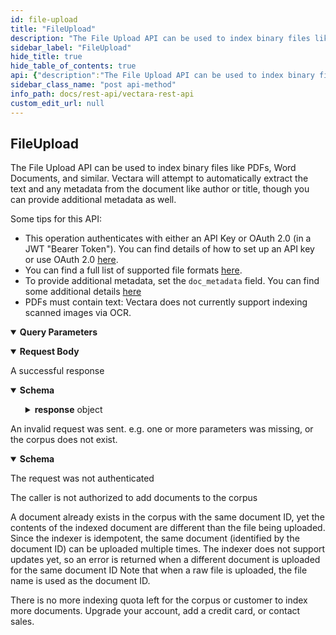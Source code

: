 ```yaml
---
id: file-upload
title: "FileUpload"
description: "The File Upload API can be used to index binary files like PDFs, Word Documents, and similar."
sidebar_label: "FileUpload"
hide_title: true
hide_table_of_contents: true
api: {"description":"The File Upload API can be used to index binary files like PDFs, Word Documents, and similar.\nVectara will attempt to automatically extract the text and any metadata from the document like\nauthor or title, though you can provide additional metadata as well.\n\nSome tips for this API:\n* This operation authenticates with either an API Key or OAuth 2.0 (in a JWT \"Bearer Token\"). You can find details of how to set up an API key or use OAuth 2.0 [here](https://docs.vectara.com/docs/console-ui/manage-api-access).\n* You can find a full list of supported file formats [here](https://docs.vectara.com/docs/api-reference/indexing-apis/file-upload/file-upload-filetypes).\n* To provide additional metadata, set the `doc_metadata` field.  You can find some additional details [here](https://docs.vectara.com/docs/api-reference/indexing-apis/file-upload/file-upload#attach-additional-metadata)\n* PDFs must contain text: Vectara does not currently support indexing scanned images via OCR.\n","operationId":"FileUpload","tags":["IndexService"],"security":[{"ApiKeyAuth":[]},{"oAuth":[]}],"requestBody":{"content":{"multipart/form-data":{"schema":{"type":"object","properties":{"doc_metadata":{"description":"A JSON string of any additional metadata you want attached to the file.","type":"string"},"file":{"description":"The file to be indexed into Vectara.","type":"string","format":"binary"}},"required":["file"]}}}},"parameters":[{"in":"query","name":"c","required":true,"description":"Customer ID","schema":{"type":"integer"}},{"in":"query","name":"o","required":true,"description":"Corpus ID","schema":{"type":"integer"},"example":1,"minimum":1},{"in":"query","name":"d","required":false,"description":"If true, the server returns the extracted document that was indexed","default":false,"schema":{"type":"boolean"}}],"responses":{"200":{"description":"A successful response","content":{"application/json":{"schema":{"type":"object","properties":{"response":{"type":"object","properties":{"status":{"type":"object"},"quotaConsumed":{"type":"object","properties":{"numChars":{"type":"string","description":"The number of characters Vectara indexed from the file uploaded."},"numMetadataChars":{"type":"string","description":"The number of metadata characters Vectara indexed from the file uploaded."}}}}}}}}}},"400":{"description":"An invalid request was sent.  e.g. one or more parameters was missing, or the corpus does not exist.","content":{"application/json":{"schema":{"type":"object","properties":{"httpCode":{"type":"integer","description":"Returned HTTP code"}}}}}},"401":{"description":"The request was not authenticated"},"403":{"description":"The caller is not authorized to add documents to the corpus"},"409":{"description":"A document already exists in the corpus with the same document ID, yet the contents of the indexed document are different than the file being uploaded.\nSince the indexer is idempotent, the same document (identified by the document ID) can be uploaded multiple times.\nThe indexer does not support updates yet, so an error is returned when a different document is uploaded for the same document ID\nNote that when a raw file is uploaded, the file name is used as the document ID."},"507":{"description":"There is no more indexing quota left for the corpus or customer to index more documents.  Upgrade your account, add a credit card, or contact sales."}},"method":"post","path":"/v1/upload","servers":[{"url":"https://api.vectara.io"}],"securitySchemes":{"oAuth":{"type":"oauth2","description":"OAuth2 access to Vectara","flows":{"clientCredentials":{"tokenUrl":"https://vectara-prod-YOUR_VECTARA_CUSTOMER_ID.auth.us-west-2.amazoncognito.com/oauth2/token","scopes":{}}}},"ApiKeyAuth":{"type":"apiKey","in":"header","name":"x-api-key"}},"info":{"title":"Vectara REST API","version":"1.0.0","termsOfService":"https://vectara.com/legal/online-customer-agreement/","x-logo":{"url":"https://docs.vectara.com/img/vectara_wordmark.png","altText":"Vectara"},"x-dark-logo":{"url":"https://docs.vectara.com/img/vectara_wordmark_light.png","altText":"Vectara"},"contact":{"name":"Vectara Support","email":"support@vectara.com","url":"http://support.vectara.com/"},"description":"Vectara is a neural search platform, built for developers to get the most out of their data.\n\nYou can sign up for an account at [https://vectara.com](https://vectara.com)."},"postman":{"name":"File Upload","description":{"content":"The File Upload API can be used to index binary files like PDFs, Word Documents, and similar.\nVectara will attempt to automatically extract the text and any metadata from the document like\nauthor or title, though you can provide additional metadata as well.\n\nSome tips for this API:\n* This operation authenticates with either an API Key or OAuth 2.0 (in a JWT \"Bearer Token\"). You can find details of how to set up an API key or use OAuth 2.0 [here](https://docs.vectara.com/docs/console-ui/manage-api-access).\n* You can find a full list of supported file formats [here](https://docs.vectara.com/docs/api-reference/indexing-apis/file-upload/file-upload-filetypes).\n* To provide additional metadata, set the `doc_metadata` field.  You can find some additional details [here](https://docs.vectara.com/docs/api-reference/indexing-apis/file-upload/file-upload#attach-additional-metadata)\n* PDFs must contain text: Vectara does not currently support indexing scanned images via OCR.\n","type":"text/plain"},"url":{"path":["v1","upload"],"host":["{{baseUrl}}"],"query":[{"disabled":false,"description":{"content":"(Required) Customer ID","type":"text/plain"},"key":"c","value":""},{"disabled":false,"description":{"content":"(Required) Corpus ID","type":"text/plain"},"key":"o","value":""},{"disabled":false,"description":{"content":"If true, the server returns the extracted document that was indexed","type":"text/plain"},"key":"d","value":""}],"variable":[]},"header":[{"key":"Content-Type","value":"multipart/form-data"},{"key":"Accept","value":"application/json"}],"method":"POST","body":{"mode":"formdata","formdata":[]},"auth":{"type":"apikey","apikey":[{"type":"any","value":"x-api-key","key":"key"},{"type":"any","value":"<API Key>","key":"value"},{"type":"any","value":"header","key":"in"}]}}}
sidebar_class_name: "post api-method"
info_path: docs/rest-api/vectara-rest-api
custom_edit_url: null
---
```



## FileUpload



The File Upload API can be used to index binary files like PDFs, Word Documents, and similar.
Vectara will attempt to automatically extract the text and any metadata from the document like
author or title, though you can provide additional metadata as well.

Some tips for this API:
* This operation authenticates with either an API Key or OAuth 2.0 (in a JWT "Bearer Token"). You can find details of how to set up an API key or use OAuth 2.0 [here](https://docs.vectara.com/docs/console-ui/manage-api-access).
* You can find a full list of supported file formats [here](https://docs.vectara.com/docs/api-reference/indexing-apis/file-upload/file-upload-filetypes).
* To provide additional metadata, set the `doc_metadata` field.  You can find some additional details [here](https://docs.vectara.com/docs/api-reference/indexing-apis/file-upload/file-upload#attach-additional-metadata)
* PDFs must contain text: Vectara does not currently support indexing scanned images via OCR.


<details style={{"marginBottom":"1rem"}} data-collapsed={false} open={true}><summary style={{}}><strong>Query Parameters</strong></summary><div><ul><ParamsItem className={"paramsItem"} param={{"in":"query","name":"c","required":true,"description":"Customer ID","schema":{"type":"integer"}}}></ParamsItem><ParamsItem className={"paramsItem"} param={{"in":"query","name":"o","required":true,"description":"Corpus ID","schema":{"type":"integer"},"example":1,"minimum":1}}></ParamsItem><ParamsItem className={"paramsItem"} param={{"in":"query","name":"d","required":false,"description":"If true, the server returns the extracted document that was indexed","default":false,"schema":{"type":"boolean"}}}></ParamsItem></ul></div></details><MimeTabs><TabItem label={"multipart/form-data"} value={"multipart/form-data-schema"}><details style={{}} data-collapsed={false} open={true}><summary style={{"textAlign":"left"}}><strong>Request Body</strong></summary><div style={{"textAlign":"left","marginLeft":"1rem"}}></div><ul style={{"marginLeft":"1rem"}}><SchemaItem collapsible={false} name={"doc_metadata"} required={false} schemaName={"string"} qualifierMessage={undefined} schema={{"description":"A JSON string of any additional metadata you want attached to the file.","type":"string"}}></SchemaItem><SchemaItem collapsible={false} name={"file"} required={true} schemaName={"binary"} qualifierMessage={undefined} schema={{"description":"The file to be indexed into Vectara.","type":"string","format":"binary"}}></SchemaItem></ul></details></TabItem></MimeTabs><div><ApiTabs><TabItem label={"200"} value={"200"}><div>

A successful response

</div><div><MimeTabs schemaType={"response"}><TabItem label={"application/json"} value={"application/json"}><SchemaTabs><TabItem label={"Schema"} value={"Schema"}><details style={{}} data-collapsed={false} open={true}><summary style={{"textAlign":"left"}}><strong>Schema</strong></summary><div style={{"textAlign":"left","marginLeft":"1rem"}}></div><ul style={{"marginLeft":"1rem"}}><SchemaItem collapsible={true} className={"schemaItem"}><details style={{}}><summary style={{}}><strong>response</strong><span style={{"opacity":"0.6"}}> object</span></summary><div style={{"marginLeft":"1rem"}}><SchemaItem collapsible={false} name={"status"} required={false} schemaName={"object"} qualifierMessage={undefined} schema={{"type":"object"}}></SchemaItem><SchemaItem collapsible={true} className={"schemaItem"}><details style={{}}><summary style={{}}><strong>quotaConsumed</strong><span style={{"opacity":"0.6"}}> object</span></summary><div style={{"marginLeft":"1rem"}}><SchemaItem collapsible={false} name={"numChars"} required={false} schemaName={"string"} qualifierMessage={undefined} schema={{"type":"string","description":"The number of characters Vectara indexed from the file uploaded."}}></SchemaItem><SchemaItem collapsible={false} name={"numMetadataChars"} required={false} schemaName={"string"} qualifierMessage={undefined} schema={{"type":"string","description":"The number of metadata characters Vectara indexed from the file uploaded."}}></SchemaItem></div></details></SchemaItem></div></details></SchemaItem></ul></details></TabItem><TabItem label={"Example (from schema)"} value={"Example (from schema)"}><ResponseSamples responseExample={"{\n  \"response\": {\n    \"status\": {},\n    \"quotaConsumed\": {\n      \"numChars\": \"string\",\n      \"numMetadataChars\": \"string\"\n    }\n  }\n}"} language={"json"}></ResponseSamples></TabItem></SchemaTabs></TabItem></MimeTabs></div></TabItem><TabItem label={"400"} value={"400"}><div>

An invalid request was sent.  e.g. one or more parameters was missing, or the corpus does not exist.

</div><div><MimeTabs schemaType={"response"}><TabItem label={"application/json"} value={"application/json"}><SchemaTabs><TabItem label={"Schema"} value={"Schema"}><details style={{}} data-collapsed={false} open={true}><summary style={{"textAlign":"left"}}><strong>Schema</strong></summary><div style={{"textAlign":"left","marginLeft":"1rem"}}></div><ul style={{"marginLeft":"1rem"}}><SchemaItem collapsible={false} name={"httpCode"} required={false} schemaName={"integer"} qualifierMessage={undefined} schema={{"type":"integer","description":"Returned HTTP code"}}></SchemaItem></ul></details></TabItem><TabItem label={"Example (from schema)"} value={"Example (from schema)"}><ResponseSamples responseExample={"{\n  \"httpCode\": 0\n}"} language={"json"}></ResponseSamples></TabItem></SchemaTabs></TabItem></MimeTabs></div></TabItem><TabItem label={"401"} value={"401"}><div>

The request was not authenticated

</div><div></div></TabItem><TabItem label={"403"} value={"403"}><div>

The caller is not authorized to add documents to the corpus

</div><div></div></TabItem><TabItem label={"409"} value={"409"}><div>

A document already exists in the corpus with the same document ID, yet the contents of the indexed document are different than the file being uploaded.
Since the indexer is idempotent, the same document (identified by the document ID) can be uploaded multiple times.
The indexer does not support updates yet, so an error is returned when a different document is uploaded for the same document ID
Note that when a raw file is uploaded, the file name is used as the document ID.

</div><div></div></TabItem><TabItem label={"507"} value={"507"}><div>

There is no more indexing quota left for the corpus or customer to index more documents.  Upgrade your account, add a credit card, or contact sales.

</div><div></div></TabItem></ApiTabs></div>
      